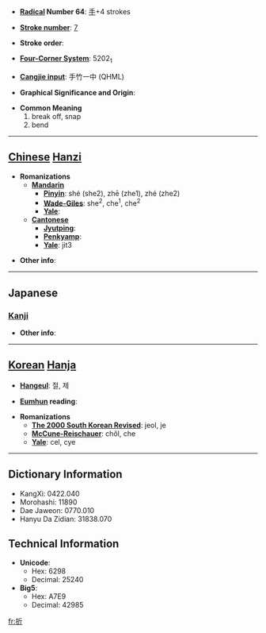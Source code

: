 * '''[[Wiktionary:Chinese radical index| Radical]] Number 64''': [[Wiktionary:Chinese radical index 手|手]]+4 strokes

* '''[[Wiktionary:Chinese total strokes index|Stroke number]]''': [[Wiktionary:Chinese total strokes index 7|7]]

* '''Stroke order''': 

* '''[[Wiktionary:Chinese four corner index|Four-Corner System]]''': 5202<sub>1</sub>

* '''[[Wiktionary:Chinese Cangjie index|Cangjie input]]''': 手竹一中 (QHML)

* '''Graphical Significance and Origin''': 

* '''Common Meaning'''
*#break off, snap
*# bend


----

== [[Chinese]] [[Hanzi]] ==

* '''Romanizations'''
** '''[[Mandarin]]'''
*** '''[[Pinyin]]''': shé (she2), zhē (zhe1), zhé (zhe2)
*** '''[[Wade-Giles]]''': she<sup>2</sup>, che<sup>1</sup>, che<sup>2</sup>
*** '''[[Yale]]''': 
** '''[[Cantonese]]'''
*** '''[[Jyutping]]''':
*** '''[[Penkyamp]]''': 
*** '''[[Yale]]''': jit3

* '''Other info''': 

----

==Japanese==
===[[Kanji]]===
{{kanji|on readings=[[せつ]] (setsu), [[せち]] (sechi)
|kun readings=[[おる]] (oru), [[おれる]] (oreru), [[くじく]] (kujiku)
}}

* '''Other info''':  

----

== [[Korean]] [[Hanja]] ==

* '''[[Hangeul]]''': 절, 제

* '''[[Eumhun]] reading''': 

* '''Romanizations'''
** '''[[The 2000 South Korean Revised Romanization|The 2000 South Korean Revised]]''': jeol, je
** '''[[McCune-Reischauer]]''': chŏl, che
** '''[[Yale]]''': cel, cye

----

== Dictionary Information ==

* KangXi: 0422.040
* Morohashi: 11890
* Dae Jaweon: 0770.010
* Hanyu Da Zidian: 31838.070

== Technical Information ==

* '''Unicode''':
** Hex: 6298
** Decimal: 25240
* '''Big5''':
** Hex: A7E9
** Decimal: 42985

[[fr:折]]